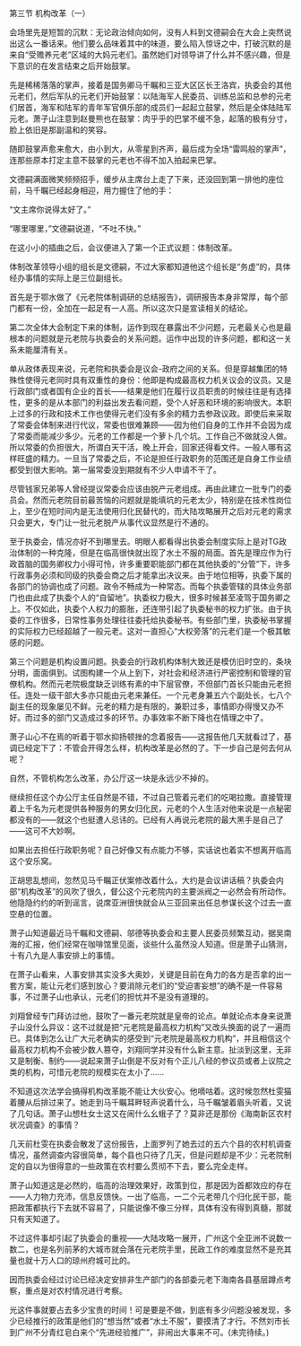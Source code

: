 

第三节 机构改革（一）

会场里先是短暂的沉默：无论政治倾向如何，没有人料到文德嗣会在大会上突然说出这么一番话来。他们要么品味着其中的味道，要么陷入惊讶之中，打破沉默的是来自“受赡养元老”区域的大妈元老们。虽然她们对领导讲了什么并不感兴趣，但是下意识的在发言结束之后开始鼓掌。

先是稀稀落落的掌声，接着是国务卿马千瞩和三亚大区区长王洛宾，执委会的其他元老们，然后军队的元老们开始鼓掌：以陆海军人民委员、训练总监和总参的元老们居首，海军和陆军的青年军官俱乐部的成员们一起起立鼓掌，然后是全体陆陆军元老。萧子山注意到赵曼熊也在鼓掌：肉乎乎的巴掌不缓不急，起落的极有分寸，脸上依旧是那副温和的笑容。

随即鼓掌声愈来愈大，由小到大，从零星到齐声，最后成为全场“雷鸣般的掌声”，连那些原本打定主意不鼓掌的元老也不得不加入拍起来巴掌。

文德嗣满面微笑频频招手，缓步从主席台上走了下来，还没回到第一排他的座位前，马千瞩已经起身相迎，用力握住了他的手：

“文主席你说得太好了。”

“哪里哪里，”文德嗣说道，“不吐不快。”

在这小小的插曲之后，会议便进入了第一个正式议题：体制改革。

体制改革领导小组的组长是文德嗣，不过大家都知道他这个组长是“务虚”的，具体经办事情的实际上是三位副组长。

首先是于鄂水做了《元老院体制调研的总结报告》，调研报告本身非常厚，每个部门都有一份，全加在一起足有一人高。所以这次只是宣读相关的结论。

第二次全体大会制定下来的体制，运作到现在暴露出不少问题，元老最关心也是最根本的问题就是元老院与执委会的关系问题。运作中出现的许多问题，都和这一关系未能厘清有关。

单从政体表现来说，元老院和执委会是议会-政府之间的关系。但是穿越集团的特殊性使得元老同时具有双重性的身份：他即是构成最高权力机关议会的议员。又是行政部门或者国有企业的首长――结果是他们在履行议员职责的时候往往是有选择性，更多的是从本部门的利益出发去看问题，受个人好恶和环境的影响很大。本职上过多的行政和技术工作也使得元老们没有多余的精力去参政议政。即使后来采取了常委会体制来进行代议，常委也很难兼顾――因为他们自身的工作并不会因为成了常委而能减少多少。元老的工作都是一个萝卜几个坑。工作自己不做就没人做。所以常委的负担很大，所谓白天干活，晚上开会，回家还得看文件。一般人哪有这样旺盛的精力。一旦当了常委之后，不论是担任行政职务的范围还是自身工作业绩都受到很大影响。第一届常委没到期就有不少人申请不干了。

尽管钱家兄弟等人曾经提议常委会应该由脱产元老组成。再由此建立一批专门的委员会。然而元老院目前最苦恼的问题就是能填坑的元老太少，特别是在技术性岗位上，至少在短时间内是无法使用归化民替代的，而大陆攻略展开之后对元老的需求只会更大，专门让一批元老脱产从事代议显然是行不通的。

至于执委会，情况亦好不到哪里去。明眼人都看得出执委会制度实际上是对TG政治体制的一种克隆，但是在临高很快就出现了水土不服的局面。首先是理应作为行政首脑的国务卿权力小得可怜，许多重要职能部门都在其他执委的“分管”下，许多行政事务必须和同级的执委会商之后才能拿出决议来。由于地位相等，执委下属的各部门的协调也成了问题。政令不畅成为一种常态。而每个执委管辖的具体业务部门也由此成了执委个人的“自留地”。执委权力极大，很多时候甚至凌驾于国务卿之上。不仅如此，执委个人权力的膨胀，还连带引起了执委秘书的权力扩张。由于执委的工作很多，日常性事务处理往往委托给执委秘书。有些部门里，执委秘书掌握的实际权力已经超越了一般元老。这对一直担心“大权旁落”的元老们是一个极其敏感的问题。

第三个问题是机构设置问题。执委会的行政机构体制大致还是模仿旧时空的，条块分明，面面俱到。试图构建一个从上到下，对社会和经济进行严密控制和管理的官僚机构。然而元老院极度缺乏训练有素的中下层官僚，不但部门首长只能由元老担任。连处一级干部大多亦只能由元老来兼任。一个元老身兼五六个副处长，七八个副主任的现象屡见不鲜。元老的精力是有限的，兼职过多，事情即办得慢又办不好。而过多的部门又造成过多的环节。办事效率不断下降也在情理之中了。

萧子山心不在焉的听着于鄂水抑扬顿挫的念着报告――这报告他几天就看过了，基调已经定下了：不管会开得怎么样，机构改革是必然的了。下一步自己是何去何从呢？

自然，不管机构怎么改革，办公厅这一块是永远少不掉的。

继续担任这个办公厅主任自然是不错，不过自己管着元老们的吃喝拉撒。直接管理着上千名为元老提供各种服务的男女归化民，元老的个人生活对他来说是一点秘密都没有的――就这个也挺遭人忌讳的。已经有人再说元老院的最大黑手是自己了――这可不大妙啊。

如果出去担任行政职务呢？自己好像又有点能力不够，实话说也着实不想离开临高这个安乐窝。

正胡思乱想间，忽然见马千瞩正伏案修改着什么，大约是会议讲话稿？执委会内部“机构改革”的风吹了很久，督公这个元老院内的主要派阀之一必然会有所动作。他隐隐约约的听到谣言，说席亚洲很快就会从三亚回来出任总参谋长这个过去一直空悬的位置。

萧子山知道最近马千瞩和文德嗣、邬德等执委会和主要人民委员频繁互动，据吴南海的汇报，他们经常在咖啡馆里见面，谈些什么虽然没人知道。但是萧子山猜测，十有八九是人事安排上的事情。

在萧子山看来，人事安排其实没多大奥妙，关键是目前在角力的各方是否拿的出一套方案，能让元老们感到放心？要消除元老们的“受迫害妄想”的确不是一件容易事，不过萧子山也承认，元老们的担忧并不是没有道理的。

刘翔曾经专门拜访过他，鼓吹了一番元老院就是皇帝的论点。单就论点本身来说萧子山没什么异议：这不过就是把“元老院是最高权力机构”又改头换面的说了一遍而已。具体到怎么让广大元老确实的感受到“元老院是最高权力机构”，并且相信这个最高权力机构不会被少数人篡夺，刘翔同学并没有什么新主意。扯淡到这里，无非又是制衡、制约――说起来萧子山倒是不反对有个正儿八经的参议员或者上议院之类的机构，可惜元老院的规模实在太小了……

不知道这次法学会搞得机构改革能不能让大伙安心。他嘀咕着。这时候忽然杜雯猫着腰从后排过来了。她走到马千瞩耳畔轻声说着什么，马千瞩皱着眉头听着，又说了几句话。萧子山想杜女士这又在闹什么幺蛾子了？莫非还是那份《海南新区农村状况调查》的事情？

几天前杜雯在执委会散发了这份报告，上面罗列了她去过的五六个县的农村机调查情况，虽然调查内容很简单，每个县也只待了几天，但是问题却是不少：元老院制定的自以为很得意的一些政策在农村要么贯彻不下去，要么完全走样。

萧子山知道这是必然的，临高的治理效果好，政策到位，那是因为首都效应的存在――人力物力充沛，信息反馈快。一出了临高，一二个元老带几个归化民干部，能把政策都执行下去就不容易了，只能说像不像三分样，具体有没有得到真髓，那就只有天知道了。

不过这件事却引起了执委会的重视――大陆攻略一展开，广州这个全亚洲不说数一数二，也是名列前茅的大城市就会落在元老院手里，民政工作的难度显然不是充其量也就十万人口的琼州府城可比的。

因而执委会经过讨论已经决定安排非生产部门的各部委元老下海南各县基层蹲点考察，重点是对农村情况进行考察。

光这件事就要占去多少宝贵的时间！可是要是不做，到底有多少问题没被发现，多少已经推行的政策是他们的“想当然”或者“水土不服”，要摸清了才行。不然刘市长到广州不分青红皂白来个“先进经验推广”，非闹出大事来不可。(未完待续。)

